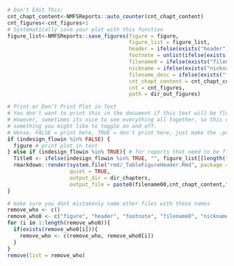 


```r
# Don't Edit This:
cnt_chapt_content<-NMFSReports::auto_counter(cnt_chapt_content)
cnt_figures<-cnt_figures+1
# Systematically save your plot with this function
figure_list<-NMFSReports::save_figures(figure = figure, 
                                       figure_list = figure_list, 
                                       header = ifelse(exists("header"), header, ""),
                                       footnote = unlist(ifelse(exists("footnote"), list(footnote), "")), 
                                       filename0 = ifelse(exists("filename0"), filename0, nickname), 
                                       nickname = ifelse(exists("nickname"), nickname, filename0),
                                       filename_desc = ifelse(exists("filename_desc"), filename_desc, ""),
                                       cnt_chapt_content = cnt_chapt_content, 
                                       cnt = cnt_figures, 
                                       path = dir_out_figures)
```


```r

# Print or Don't Print Plot in Text
# You don't want to print this in the document if this text will be flowed into InDesign. 
# However, sometimes its nice to see everything all together, so this variable is 
# something you might like to toggle on and off. 
# Hense, FALSE = print here, TRUE = don't print here, just make the .pdf (coded above)
if (indesign_flowin %in% FALSE) {
  figure # print plot in text
} else if (indesign_flowin %in% TRUE){ # for reports that need to be flowed into InDesign
  Title0 <- ifelse(indesign_flowin %in% TRUE, "", figure_list[[length(figure_list)]]$caption)
  rmarkdown::render(system.file("rmd/_TableFigureHeader.Rmd", package = "NMFSReports"),
                    quiet = TRUE,
                    output_dir = dir_chapters,
                    output_file = paste0(filename00,cnt_chapt_content,"_Title.docx"))
}

# make sure you dont mistakenly name other files with these names
remove_who <- c()
remove_who0 <- c("figure", "header", "footnote", "filename0", "nickname", "filename_desc")
for (i in 1:length(remove_who0)){
  if(exists(remove_who0[i])){
    remove_who <- c(remove_who, remove_who0[i])
  }
}
remove(list = remove_who)

```
